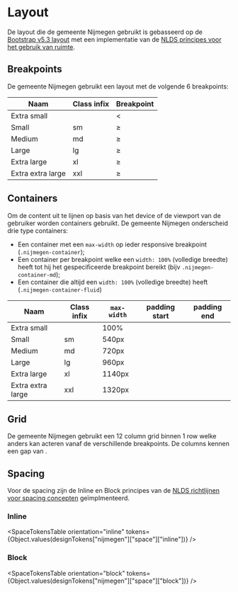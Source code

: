 
# Layout
De layout die de gemeente Nijmegen gebruikt is gebasseerd op de [Bootstrap v5.3 layout](https://getbootstrap.com/docs/5.3/layout) met een implementatie van de [NLDS principes voor het gebruik van ruimte](https://nldesignsystem.nl/richtlijnen/stijl/ruimte/).

## Breakpoints
De gemeente Nijmegen gebruikt een layout met de volgende 6 breakpoints:

| Naam        | Class infix | Breakpoint| 
| ----------------- | ----------- | ------------------ | 
| Extra small       |             | < <TokenValue token="nijmegen.breakpoint.sm" /> |          
| Small             | sm          | ≥ <TokenValue token="nijmegen.breakpoint.sm" /> |            
| Medium            | md          | ≥ <TokenValue token="nijmegen.breakpoint.md" />             | 
| Large             | lg          | ≥ <TokenValue token="nijmegen.breakpoint.lg" />            | 
| Extra large       | xl          | ≥ <TokenValue token="nijmegen.breakpoint.xl" />           | 
| Extra extra large | xxl         | ≥ <TokenValue token="nijmegen.breakpoint.xxl" />           | 


## Containers
Om de content uit te lijnen op basis van het device of de viewport van de gebruiker worden containers gebruikt. De gemeente Nijmegen onderscheid drie type containers:

- Een container met een `max-width` op ieder responsive breakpoint (`.nijmegen-container`);
- Een container per breakpoint welke een `width: 100%` (volledige breedte) heeft tot hij het gespecificeerde breakpoint bereikt (bijv `.nijmegen-container-md`);
- Een container die altijd een `width: 100%` (volledige breedte) heeft (`.nijmegen-container-fluid`)

| Naam        | Class infix | `max-width` | padding start | padding end |
| ----------------- | ----------- | ------------------ | ------------------ | ------------------ | 
| Extra small       |             | 100%          | <TokenValue token="nijmegen.container.padding-inline.start" /> |  <TokenValue token="nijmegen.container.padding-inline.end" /> |
| Small             | sm          | 540px             | <TokenValue token="nijmegen.container.padding-inline.start" /> | <TokenValue token="nijmegen.container.padding-inline.end" />|
| Medium            | md          | 720px             | <TokenValue token="nijmegen.container.padding-inline.start" /> | <TokenValue token="nijmegen.container.padding-inline.end" />|
| Large             | lg          | 960px             | <TokenValue token="nijmegen.container.padding-inline.start" /> | <TokenValue token="nijmegen.container.padding-inline.end" />|
| Extra large       | xl          | 	1140px            | <TokenValue token="nijmegen.container.padding-inline.start" /> | <TokenValue token="nijmegen.container.padding-inline.end" />|
| Extra extra large | xxl         | 	1320px            | <TokenValue token="nijmegen.container.padding-inline.start" /> | <TokenValue token="nijmegen.container.padding-inline.end" />|

## Grid
De gemeente Nijmegen gebruikt een 12 column grid binnen 1 row welke anders kan acteren vanaf de verschillende breakpoints. De columns kennen een gap van <TokenValue token="nijmegen.grid.gap" />.

## Spacing
Voor de spacing zijn de Inline en Block principes van de [NLDS richtlijnen voor spacing concepten](https://nldesignsystem.nl/richtlijnen/stijl/ruimte/spacing-concepten) geïmplmenteerd.

### Inline
<SpaceTokensTable orientation="inline" tokens={Object.values(designTokens["nijmegen"]["space"]["inline"])} />

### Block
<SpaceTokensTable orientation="block" tokens={Object.values(designTokens["nijmegen"]["space"]["block"])} />